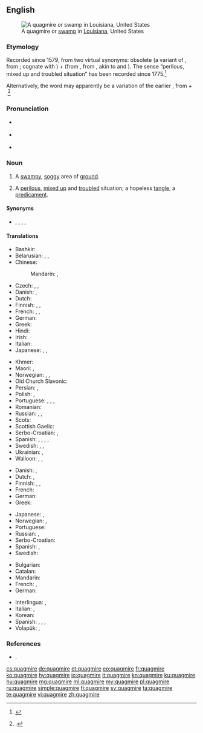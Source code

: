 ==English==
{{was wotd|2016|June|7}}
{{wikipedia}}
[[File:Louisiana Swamp 2 (8729909022).jpg|thumb|A quagmire or [[swamp#Noun|swamp]] in [[Louisiana]], United States]]

===Etymology===
Recorded since 1579, from two virtual synonyms: obsolete {{etyl|en|-}} {{m|en|quag||bog, marsh}} (a variant of {{derived|en|enm|quabbe||bog, marsh}}, from {{derived|en|ang|*cwabba||shake, tremble like something soft and flabby}}; cognate with {{etyl|nl|-}} {{m|nl|kwab}}) + {{m|en|mire}} (from {{etyl|enm|en}}, from {{derived|en|non|mýrr}}, akin to {{etyl|ang|-}} {{m|ang|mōs||marsh}} and {{etyl|en|-}} {{m|en|moss}}). The sense “perilous, mixed up and troubled situation” has been recorded since 1775.<ref>{{R:Online Etymology Dictionary}}</ref>

Alternatively, the word may apparently be a variation of the earlier {{m|en|quakemire}}, from {{m|en|quake}} + {{m|en|mire}}.<ref>{{R:Century 1911}}.</ref>

===Pronunciation===
* {{a|RP}} {{IPA|/ˈkwɒɡ.maɪə(ɹ)/|lang=en}}
* {{a|GA}} {{IPA|/ˈkwæɡ.maɪəɹ/|lang=en}}
* {{hyphenation|quag|mire|lang=en}}

===Noun===
{{en-noun}}

# A [[swampy]], [[soggy]] area of [[ground]].
#: {{ux|en|That '''quagmire''' regularly ‘swallows’ caught-up hikers' boots}}
# {{label|en|figuratively}} A [[perilous]], [[mixed up]] and [[troubled]] situation; a hopeless [[tangle]]; a [[predicament]].
#: {{ux|en|The paperwork got lost in a '''quagmire''' of bureaucracy.}}
#: {{ux|en|Those election results are a '''quagmire''' for any coalition except one of national union}}

====Synonyms====
* {{sense|swampy ground}} {{l|en|bog}}, {{l|en|marsh}}, {{l|en|marshland}}, {{l|en|mire}}, {{l|en|quag}}

====Translations====
{{trans-top|swampy ground}}
* Bashkir: {{t|ba|һаҙ}}
* Belarusian: {{t|be|балота|n|tr=balóta|sc=Cyrl}}, {{t|be|дрыгва|f|tr=drýhva|sc=Cyrl}}, {{t|be|багна|n|tr=báhna|sc=Cyrl}}
* Chinese:
*: Mandarin: {{t|cmn|沼澤|sc=Hani}}, {{t+|cmn|沼泽|tr=zhǎozé|sc=Hani}}
* Czech: {{t+|cs|bažina|f}}, {{t|cs|močál|m}}, {{t|cs|třasovisko|n}}
* Danish: {{t+|da|sump|c}}, {{t|da|dynd|n}}
* Dutch: {{qualifier|land}} {{t+|nl|moeras|n}}
* Finnish: {{t+|fi|hete}}, {{t|fi|hetteikkö}}, {{t+|fi|jorpakko}}
* French: {{t+|fr|bourbier|m}}, {{t+|fr|marais|m}}, {{t+|fr|marécage|m}}
* German: {{t+|de|Sumpf|m}}
* Greek: {{t+|el|βάλτος|m}}
* Hindi: {{t|hi|दलदल|sc=Deva}}
* Irish: {{t|ga|bogach|m}}
* Italian: {{t+|it|pantano|m}}
* Japanese: {{qualifier|colloquial}} {{t|ja|泥濘|tr=[[ぬかるみ]], nukarumi|sc=Jpan}}, {{qualifier|type of a land}} {{t|ja|沼地|tr=ぬまち, numachi|sc=Jpan}}, {{t+|ja|湿地|tr=しっち, shitchi|sc=Jpan}}
{{trans-mid}}
* Khmer: {{t|km|ភក់ជ្រៅ|tr=pʰʊək crɨv|sc=Khmr}}
* Maori: {{t|mi|powharu}}, {{t|mi|wharu}}
* Norwegian: {{t|no|myr|f}}, {{t+|no|sump|n}}, {{t+|no|sump|n}}
* Old Church Slavonic: {{t|cu|блато|n|tr=blato|sc=Cyrl}}
* Persian: {{t+|fa|باتلاق|tr=bâtlâq|sc=fa-Arab}}, {{t+|fa|خلاب|tr=xalâb|sc=fa-Arab}}
* Polish: {{t+|pl|bagno|n}}, {{t|pl|trzęsawisko|n}}
* Portuguese: {{t+|pt|pântano|m}}, {{t+|pt|charco|m}}, {{t+|pt|brejo|m}}, {{t+|pt|paul|m}}
* Romanian: {{t+|ro|mlaștină|f}}
* Russian: {{t+|ru|боло́то|n}}, {{t+|ru|топь|f}}, {{t+|ru|тряси́на|f}}
* Scots: {{t|sco|champ}}
* Scottish Gaelic: {{t|gd|boglach|f}}
* Serbo-Croatian: {{t+|sh|blato}}, {{t|sh|блато|n}}
* Spanish: {{t|es|pantano|m}}, {{t+|es|ciénaga|f}}, {{t+|es|tremedal|m}}, {{t+|es|cenagal|m}}, {{t|es|barrizal|m}}
* Swedish: {{t+|sv|gungfly}}, {{t+|sv|moras}}, {{t|sv|sumpmark}}
* Ukrainian: {{t|uk|трясовина|f|tr=trjasovýna|sc=Cyrl}}, {{t+|uk|болото|n|tr=bolóto|sc=Cyrl}}
* Walloon: {{t|wa|bourbî|m}}, {{t+|wa|wachisse|m}}, {{t|wa|maraexhe|m|f}}
{{trans-bottom}}

{{trans-top|perilous, mixed up and troubled situation}}
* Danish: {{t|da|dynd|n}}, {{t|da|hængedynd|n}}
* Dutch: {{t+|nl|moeras|n}}, {{t+|nl|drijfzand|n}}
* Finnish: {{t+|fi|sokkelo}}, {{t|fi|syöverit|p}}, {{t|fi|kiipeli}}
* French: {{t+|fr|bourbier|m}}
* German: {{t+|de|Zwickmühle|f}}
* Greek: {{t+|el|τέλμα|n}}
{{trans-mid}}
* Japanese: {{t|ja|苦境|tr=kukyō}}, {{t+|ja|窮地|tr=kyūchi}}
* Norwegian: {{t|no|hengemyr|f}}, {{t|no|kvikksand|f}}
* Portuguese: {{t+|pt|confusão|f}}
* Russian: {{t+|ru|тряси́на|f}}, {{t+|ru|боло́то|n}}
* Serbo-Croatian: {{t|sh|živi pijesak}}
* Spanish: {{t+|es|dilema|m}}, {{t+|es|apuro|m}}
* Swedish: {{t+|sv|träsk}}
{{trans-bottom}}

{{checktrans-top}}
* Bulgarian: {{t-check|bg|тресавище|tr=tresavište|sc=Cyrl}}
* Catalan: {{t-check|ca|pantà|m}}
* Mandarin: {{t-check|cmn|泥沼|tr=ní zhǎo|sc=Hani}}
* French: {{t-check|fr|marais|m}}, {{t-check|fr|marécage|m}}
* German: {{t-check|de|Sumpf|m}}
{{trans-mid}}
* Interlingua: {{t-check|ia|palude}}, {{t-check|ia|fangositate}}
* Italian: {{t-check|it|pantano|m}}, {{t-check|it|ginepraio|m}}
* Korean: {{t-check|ko|곤경|tr=gon-gyeong|sc=Kore}}
* Spanish: {{t-check|es|pantano|m}}, {{t-check|es|tremedal|m}}, {{t-check|es|cenagal|m}}, {{t-check|es|barrizal|m}}
* Volapük: {{t-check|vo|maräd}}, {{t-check|vo|lulak}}
{{trans-bottom}}

===References===
<references/>
* {{R:OneLook}}.

[[cs:quagmire]]
[[de:quagmire]]
[[et:quagmire]]
[[eo:quagmire]]
[[fr:quagmire]]
[[ko:quagmire]]
[[hy:quagmire]]
[[io:quagmire]]
[[it:quagmire]]
[[kn:quagmire]]
[[ku:quagmire]]
[[hu:quagmire]]
[[mg:quagmire]]
[[ml:quagmire]]
[[my:quagmire]]
[[pl:quagmire]]
[[ru:quagmire]]
[[simple:quagmire]]
[[fi:quagmire]]
[[sv:quagmire]]
[[ta:quagmire]]
[[te:quagmire]]
[[vi:quagmire]]
[[zh:quagmire]]